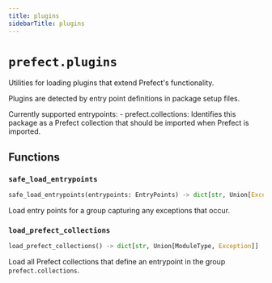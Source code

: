 ```yaml
---
title: plugins
sidebarTitle: plugins
---
```


# `prefect.plugins`



Utilities for loading plugins that extend Prefect's functionality.

Plugins are detected by entry point definitions in package setup files.

Currently supported entrypoints:
    - prefect.collections: Identifies this package as a Prefect collection that
        should be imported when Prefect is imported.


## Functions

### `safe_load_entrypoints` <sup><a href="https://github.com/PrefectHQ/prefect/blob/main/src/prefect/plugins.py#L20" target="_blank"><Icon icon="github" style="width: 14px; height: 14px;" /></a></sup>

```python
safe_load_entrypoints(entrypoints: EntryPoints) -> dict[str, Union[Exception, Any]]
```


Load entry points for a group capturing any exceptions that occur.


### `load_prefect_collections` <sup><a href="https://github.com/PrefectHQ/prefect/blob/main/src/prefect/plugins.py#L43" target="_blank"><Icon icon="github" style="width: 14px; height: 14px;" /></a></sup>

```python
load_prefect_collections() -> dict[str, Union[ModuleType, Exception]]
```


Load all Prefect collections that define an entrypoint in the group
`prefect.collections`.

